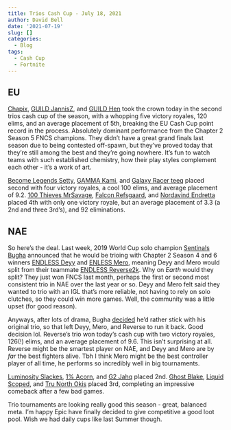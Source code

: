 ```yaml
---
title: Trios Cash Cup - July 18, 2021
author: David Bell
date: '2021-07-19'
slug: []
categories:
  - Blog
tags:
  - Cash Cup
  - Fortnite
---
```


## EU

[Chapix](https://twitter.com/ChapixFN), [GUILD JannisZ](https://twitter.com/JannisZFN), and [GUILD Hen](https://twitter.com/hentvv) took the crown today in the second trios cash cup of the season, with a whopping five victory royales, 120 elims, and an average placement of 5th, breaking the EU Cash Cup point record in the process. Absolutely dominant performance from the Chapter 2 Season 5 FNCS champions. They didn't have a great grand finals last season due to being contested off-spawn, but they've proved today that they're still among the best and they're going nowhere. It's fun to watch teams with such established chemistry, how their play styles complement each other - it's a work of art. 

[Become Legends Setty](https://twitter.com/Setty2k_), [GAMMA Kami](https://twitter.com/KamiFN1), and [Galaxy Racer teeq](https://twitter.com/teeqFN) placed second with four victory royales, a cool 100 elims, and average placement of 9.2. [100 Thieves MrSavage](https://twitter.com/MrSavage), [Falcon Refsgaard](https://twitter.com/Refsgaaard), and [Nordavind Endretta](https://twitter.com/Endretta) placed 4th with only one victory royale, but an average placement of 3.3 (a 2nd and three 3rd's), and 92 eliminations. 

## NAE

So here's the deal. Last week, 2019 World Cup solo champion [Sentinals Bugha](twitter.com/bugha) announced that he would be trioing with Chapter 2 Season 4 and 6 winners [ENDLESS Deyy](twitter.com/deyyfn) and [ENLESS Mero](twitter.com/merofn), meaning Deyy and Mero would split from their teammate [ENDLESS Reverse2k](twitter.com/reverse2k). Why on *Earth* would they split? They just won FNCS last month, perhaps the first or second most consistent trio in NAE over the last year or so. Deyy and Mero felt said they wanted to trio with an IGL that's more reliable, not having to rely on solo clutches, so they could win more games. Well, the community was a little upset (for good reason). 

Anyways, after lots of drama, Bugha [decided](https://twitter.com/bugha/status/1415393054907842573) he'd rather stick with his original trio, so that left Deyy, Mero, and Reverse to run it back. Good decision lol. Reverse's trio won today's cash cup with two victory royales, 126(!) elims, and an average placement of 9.6. This isn't surprising at all. Reverse might be the smartest player on NAE, and Deyy and Mero are by *far*  the best fighters alive. Tbh I think Mero might be the best controller player of all time, he performs so incredibly well in big tournaments. 

[Luminosity Slackes](https://twitter.com/slackes_), [1% Acorn](https://twitter.com/acornfn), and [G2 Jahq](https://twitter.com/G2Jahq) placed 2nd. [Ghost Blake](twitter.com/blakeps), [Liquid Scoped](twitter.com/scoped), and [Tru North Okis](twitter.com/okisfn) placed 3rd, completing an impressive comeback after a few bad games. 

Trio tournaments are looking really good this season - great, balanced meta. I'm happy Epic have finally decided to give competitive a good loot pool. Wish we had daily cups like last Summer though. 






